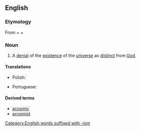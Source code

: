 ==English==

===Etymology===
From {{etyl|grc|en}} {{m|grc|ἀ-||not|sc=polytonic}} + {{m|grc|κόσμος||world|sc=polytonic}} + {{m|en|ism}}

===Noun===
{{en-noun|-}}

# A [[denial]] of the [[existence]] of the [[universe]] as [[distinct]] from [[God]].

====Translations====
{{trans-top|denial of the existence of the universe as distinct from God}}
* Polish: {{t|pl|akosmizm}}
{{trans-mid}}
* Portuguese: {{t|pt|acosmismo|m}}
{{trans-bottom}}

====Derived terms====
* [[acosmic]]
* [[acosmist]]

[[Category:English words suffixed with -ism]]